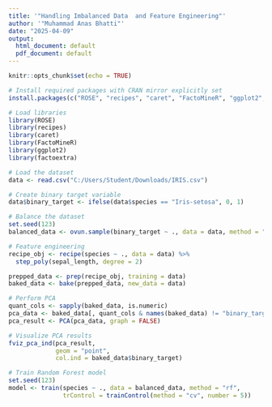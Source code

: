 ```yaml
---
title: '"Handling Imbalanced Data  and Feature Engineering"'
author: '"Muhammad Anas Bhatti"'
date: "2025-04-09"
output:
  html_document: default
  pdf_document: default
---
```


```r
knitr::opts_chunk$set(echo = TRUE)
```

```r
# Install required packages with CRAN mirror explicitly set
install.packages(c("ROSE", "recipes", "caret", "FactoMineR", "ggplot2", "factoextra"), repos = "https://cran.r-project.org")

# Load libraries
library(ROSE)
library(recipes)
library(caret)
library(FactoMineR)
library(ggplot2)
library(factoextra)

# Load the dataset
data <- read.csv("C:/Users/Student/Downloads/IRIS.csv")

# Create binary target variable
data$binary_target <- ifelse(data$species == "Iris-setosa", 0, 1)

# Balance the dataset
set.seed(123)
balanced_data <- ovun.sample(binary_target ~ ., data = data, method = "over")$data

# Feature engineering
recipe_obj <- recipe(species ~ ., data = data) %>%
  step_poly(sepal_length, degree = 2)

prepped_data <- prep(recipe_obj, training = data)
baked_data <- bake(prepped_data, new_data = data)

# Perform PCA
quant_cols <- sapply(baked_data, is.numeric)
pca_data <- baked_data[, quant_cols & names(baked_data) != "binary_target"]
pca_result <- PCA(pca_data, graph = FALSE)

# Visualize PCA results
fviz_pca_ind(pca_result, 
             geom = "point", 
             col.ind = baked_data$binary_target)

# Train Random Forest model
set.seed(123)
model <- train(species ~ ., data = balanced_data, method = "rf",
               trControl = trainControl(method = "cv", number = 5))

```



